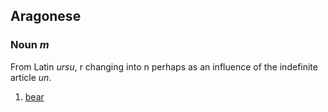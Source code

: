 ==Aragonese==

=== Noun ''m'' ===
From Latin ''ursu'', r changing into n perhaps as an influence of the indefinite article ''un''.

# [[bear]]